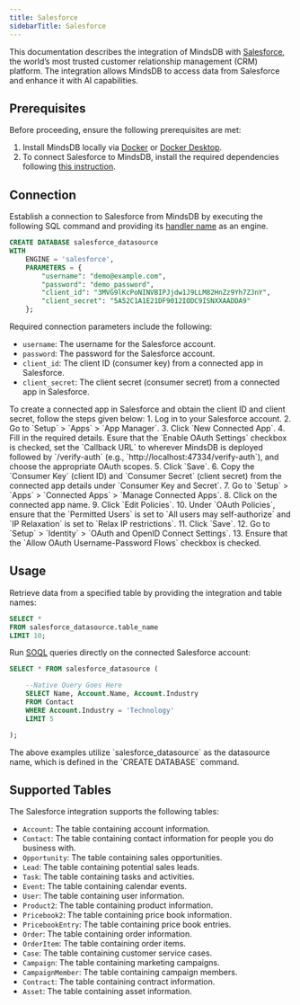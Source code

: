 ```yaml
---
title: Salesforce
sidebarTitle: Salesforce
---
```


This documentation describes the integration of MindsDB with [Salesforce](https://www.salesforce.com/), the world’s most trusted customer relationship management (CRM) platform.
The integration allows MindsDB to access data from Salesforce and enhance it with AI capabilities.

## Prerequisites

Before proceeding, ensure the following prerequisites are met:

1. Install MindsDB locally via [Docker](https://docs.mindsdb.com/setup/self-hosted/docker) or [Docker Desktop](https://docs.mindsdb.com/setup/self-hosted/docker-desktop).
2. To connect Salesforce to MindsDB, install the required dependencies following [this instruction](https://docs.mindsdb.com/setup/self-hosted/docker#install-dependencies).

## Connection

Establish a connection to Salesforce from MindsDB by executing the following SQL command and providing its [handler name](https://github.com/mindsdb/mindsdb/tree/main/mindsdb/integrations/handlers/salesforce_handler) as an engine.

```sql
CREATE DATABASE salesforce_datasource
WITH
    ENGINE = 'salesforce',
    PARAMETERS = {
        "username": "demo@example.com",
        "password": "demo_password",
        "client_id": "3MVG9lKcPoNINVBIPJjdw1J9LLM82HnZz9Yh7ZJnY",
        "client_secret": "5A52C1A1E21DF9012IODC9ISNXXAADDA9"
    };
```

Required connection parameters include the following:

* `username`: The username for the Salesforce account.
* `password`: The password for the Salesforce account.
* `client_id`: The client ID (consumer key) from a connected app in Salesforce.
* `client_secret`: The client secret (consumer secret) from a connected app in Salesforce.

<Tip>
To create a connected app in Salesforce and obtain the client ID and client secret, follow the steps given below:
1. Log in to your Salesforce account.
2. Go to `Setup` > `Apps` > `App Manager`.
3. Click `New Connected App`.
4. Fill in the required details. Esure that the `Enable OAuth Settings` checkbox is checked, set the `Callback URL` to wherever MindsDB is deployed followed by `/verify-auth` (e.g., `http://localhost:47334/verify-auth`), and choose the appropriate OAuth scopes.
5. Click `Save`.
6. Copy the `Consumer Key` (client ID) and `Consumer Secret` (client secret) from the connected app details under `Consumer Key and Secret`.
7. Go to `Setup` > `Apps` > `Connected Apps` > `Manage Connected Apps`.
8. Click on the connected app name.
9. Click `Edit Policies`.
10. Under `OAuth Policies`, ensure that the `Permitted Users` is set to `All users may self-authorize` and `IP Relaxation` is set to `Relax IP restrictions`.
11. Click `Save`.
12. Go to `Setup` > `Identity` > `OAuth and OpenID Connect Settings`.
13. Ensure that the `Allow OAuth Username-Password Flows` checkbox is checked.
</Tip>

## Usage

Retrieve data from a specified table by providing the integration and table names:

```sql
SELECT *
FROM salesforce_datasource.table_name
LIMIT 10;
```

Run [SOQL](https://developer.salesforce.com/docs/atlas.en-us.soql_sosl.meta/soql_sosl/sforce_api_calls_soql.htm) queries directly on the connected Salesforce account:

```sql
SELECT * FROM salesforce_datasource (

    --Native Query Goes Here
    SELECT Name, Account.Name, Account.Industry
    FROM Contact
    WHERE Account.Industry = 'Technology'
    LIMIT 5

);
```

<Note>
The above examples utilize `salesforce_datasource` as the datasource name, which is defined in the `CREATE DATABASE` command.
</Note>

## Supported Tables

The Salesforce integration supports the following tables:

* `Account`: The table containing account information.
* `Contact`: The table containing contact information for people you do business with.
* `Opportunity`: The table containing sales opportunities.
* `Lead`: The table containing potential sales leads.
* `Task`: The table containing tasks and activities.
* `Event`: The table containing calendar events.
* `User`: The table containing user information.
* `Product2`: The table containing product information.
* `Pricebook2`: The table containing price book information.
* `PricebookEntry`: The table containing price book entries.
* `Order`: The table containing order information.
* `OrderItem`: The table containing order items.
* `Case`: The table containing customer service cases.
* `Campaign`: The table containing marketing campaigns.
* `CampaignMember`: The table containing campaign members.
* `Contract`: The table containing contract information.
* `Asset`: The table containing asset information.